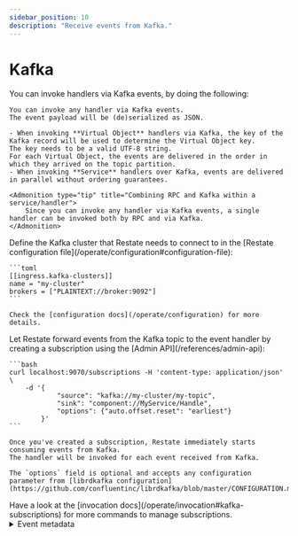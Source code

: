 ```yaml
---
sidebar_position: 10
description: "Receive events from Kafka."
---
```



# Kafka

You can invoke handlers via Kafka events, by doing the following:


<SubtleStep stepLabel="1" title="Develop an event handler">

    You can invoke any handler via Kafka events.
    The event payload will be (de)serialized as JSON.

    - When invoking **Virtual Object** handlers via Kafka, the key of the Kafka record will be used to determine the Virtual Object key.
    The key needs to be a valid UTF-8 string.
    For each Virtual Object, the events are delivered in the order in which they arrived on the topic partition.
    - When invoking **Service** handlers over Kafka, events are delivered in parallel without ordering guarantees.

    <Admonition type="tip" title="Combining RPC and Kafka within a service/handler">
        Since you can invoke any handler via Kafka events, a single handler can be invoked both by RPC and via Kafka.
    </Admonition>

</SubtleStep>

<SubtleStep stepLabel="2" title="Configure Restate to connect to a Kafka cluster">
    Define the Kafka cluster that Restate needs to connect to in the [Restate configuration file](/operate/configuration#configuration-file):

    ```toml
    [[ingress.kafka-clusters]]
    name = "my-cluster"
    brokers = ["PLAINTEXT://broker:9092"]
    ```

    Check the [configuration docs](/operate/configuration) for more details.
</SubtleStep>

<SubtleStep stepLabel="3" title="Subscribe the event handler to the Kafka topic">
    Let Restate forward events from the Kafka topic to the event handler by creating a subscription using the [Admin API](/references/admin-api):

    ```bash
    curl localhost:9070/subscriptions -H 'content-type: application/json' \
        -d '{
                "source": "kafka://my-cluster/my-topic",
                "sink": "component://MyService/Handle",
                "options": {"auto.offset.reset": "earliest"}
            }'
    ```

    Once you've created a subscription, Restate immediately starts consuming events from Kafka.
    The handler will be invoked for each event received from Kafka.

    The `options` field is optional and accepts any configuration parameter from [librdkafka configuration](https://github.com/confluentinc/librdkafka/blob/master/CONFIGURATION.md).

</SubtleStep>

<Admonition type="info" title="Managing subscriptions">
    Have a look at the [invocation docs](/operate/invocation#kafka-subscriptions) for more commands to manage subscriptions.
</Admonition>

<details className="grey-details">
    <summary>Event metadata</summary>

    Each event carries within the _`CODE_LOAD::ts/src/develop/kafka.ts#<start_headers>-<end_headers>`_ map the following entries:

    * `restate.subscription.id`: The subscription identifier, as shown by the [Admin API](../../references/admin-api).
    * `kafka.offset`: The record offset.
    * `kafka.partition`: The record partition.
    * `kafka.timestamp`: The record timestamp.

</details>

